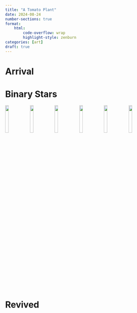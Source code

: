 ```yaml
---
title: "A Tomato Plant"
date: 2024-08-24
number-sections: true
format: 
    html:
        code-overflow: wrap
        highlight-style: zenburn
categories: [art]
draft: true
---
```


# Arrival

# Binary Stars
![](images/Tomato Binary Star/PXL_20240704_151102436.jpg){fig-align="center" width=15%}
![](images/Tomato Binary Star/PXL_20240706_151119852.jpg){fig-align="center" width=15%}
![](images/Tomato Binary Star/PXL_20240707_160754640.jpg){fig-align="center" width=15%}
![](images/Tomato Binary Star/PXL_20240708_033319008.jpg){fig-align="center" width=15%}
![](images/Tomato Binary Star/PXL_20240708_145521310.jpg){fig-align="center" width=15%}
![](images/Tomato Binary Star/PXL_20240709_005629078.jpg){fig-align="center" width=15%}

# Revived